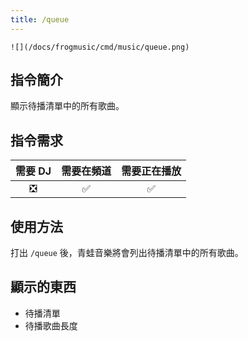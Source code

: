 ```yaml
---
title: /queue
---
```

`![](/docs/frogmusic/cmd/music/queue.png)`

## 指令簡介
<Info>  
顯示待播清單中的所有歌曲。
</Info>

## 指令需求
| 需要 DJ |	需要在頻道 | 需要正在播放 |
| :-----: | :-------: | :---------: |
|   ❎   |    ✅     |     ✅      |

## 使用方法
打出 `/queue` 後，青蛙音樂將會列出待播清單中的所有歌曲。

## 顯示的東西  
- 待播清單
- 待播歌曲長度
